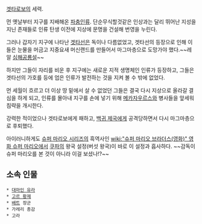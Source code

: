 [[겟타로보]]의 세력.

먼 옛날부터 지구를 지배해온 [[파충인류]]. 단순무식할것같은 인상과는 달리 뛰어난 지성을 지닌 존재들로 인류 탄생 이전에 지상에 문명을 건설해 번영을 누린다.

그러나 갑자기 지구에 나타난 [[겟타선]]은 독이나 다름없었고, 겟타선의 등장으로 인해 이들은 눈물을 머금고 지중요새 머신랜드를 만들어서 마그마층으로 도망가야 했다.~~레알 [[심해공룡설]]~~

하지만 그들이 자리를 비운 후 지구에는 새로운 지적 생명체인 인류가 등장하고, 그들은 겟타선의 가호를 등에 업은 인류가 발전하는 것을 지켜 볼 수 밖에 없었다.

먼 세월이 흐르고 더 이상 땅 밑에서 살 수 없었던 그들은 결국 다시 지상으로 올라갈 결심을 하게 되고, 인류를 몰아내 지구를 손에 넣기 위해 [[메카자우르스]]와 병사들을 앞세워 침략을 개시한다.

강력한 적이었으나 겟타로보에게 패하고, [[백귀 제국]]에게 공격당하면서 다시 마그마층으로 후퇴했다.

아이러니하게도 [[슈퍼 마리오 시리즈]]의 흑역사인 [[wiki:"슈퍼 마리오 브라더스(영화)" 영화 슈퍼 마리오]]에서 [[쿠파]]의 왕국 설정(버섯 왕국)이 바로 이 설정과 흡사하다. ~~감독이 슈퍼 마리오를 본 것이 아니라 이걸 보셨나!?~~ 

== 소속 인물 ==
 * [[대마인 유라]]
 * [[고르 황제]]
 * [[배트]] 장군
 * 가레리 총감
 * 고라
